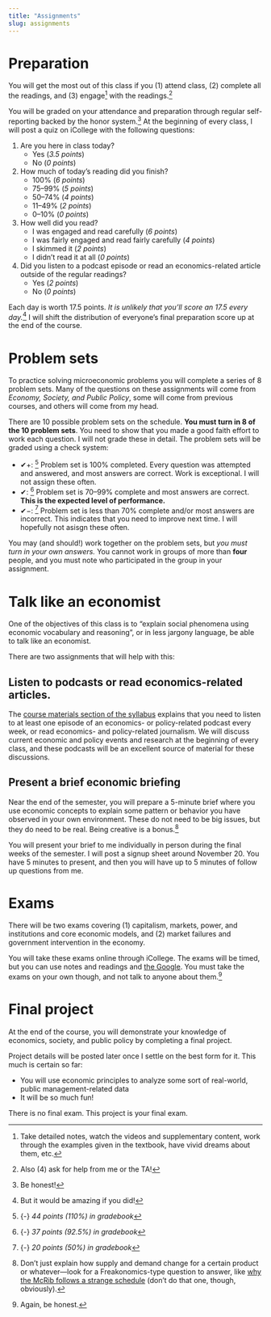 ```yaml
---
title: "Assignments"
slug: assignments
---
```


# Preparation

<span class="newthought">You will get the most out of this class</span> if you (1) attend class, (2) complete all the readings, and (3) engage^[Take detailed notes, watch the videos and supplementary content, work through the examples given in the textbook, have vivid dreams about them, etc.]  with the readings.^[Also (4) ask for help from me or the TA!]

You will be graded on your attendance and preparation through regular self-reporting backed by the honor system.^[Be honest!] At the beginning of every class, I will post a quiz on iCollege with the following questions:

1. Are you here in class today?
    - Yes (*3.5 points*)
    - No (*0 points*)
2. How much of today's reading did you finish?
    - 100% (*6 points*)
    - 75–99% (*5 points*)
    - 50–74% (*4 points*)
    - 11–49% (*2 points*)
    - 0–10% (*0 points*)
3. How well did you read?
    - I was engaged and read carefully (*6 points*)
    - I was fairly engaged and read fairly carefully (*4 points*)
    - I skimmed it (*2 points*)
    - I didn't read it at all (*0 points*)
4. Did you listen to a podcast episode or read an economics-related article outside of the regular readings?
    - Yes (*2 points*)
    - No (*0 points*)

Each day is worth 17.5 points. *It is unlikely that you'll score an 17.5 every day.*^[But it would be amazing if you did!] I will shift the distribution of everyone's final preparation score up at the end of the course.


# Problem sets

<span class="newthought">To practice solving microeconomic problems</span> you will complete a series of 8 problem sets. Many of the questions on these assignments will come from *Economy, Society, and Public Policy*, some will come from previous courses, and others will come from my head.

There are 10 possible problem sets on the schedule. **You must turn in 8 of the 10 problem sets**. You need to show that you made a good faith effort to work each question. I will not grade these in detail. The problem sets will be graded using a check system:

- ✔+: ^[{-} *44 points (110%) in gradebook*] Problem set is 100% completed. Every question was attempted and answered, and most answers are correct. Work is exceptional. I will not assign these often.
- ✔: ^[{-} *37 points (92.5%) in gradebook*] Problem set is 70–99% complete and most answers are correct. **This is the expected level of performance.**
- ✔−: ^[{-} *20 points (50%) in gradebook*] Problem set is less than 70% complete and/or most answers are incorrect. This indicates that you need to improve next time. I will hopefully not asisgn these often.

You may (and should!) work together on the problem sets, but *you must turn in your own answers.* You cannot work in groups of more than **four** people, and you must note who participated in the group in your assignment.


# Talk like an economist

<span class="newthought">One of the objectives of this class</span> is to "explain social phenomena using economic vocabulary and reasoning", or in less jargony language, be able to talk like an economist. 

There are two assignments that will help with this:

## Listen to podcasts or read economics-related articles.

The [course materials section of the syllabus](/syllabus/#course-materials) explains that you need to listen to at least one episode of an economics- or policy-related podcast every week, or read economics- and policy-related journalism. We will discuss current economic and policy events and research at the beginning of every class, and these podcasts will be an excellent source of material for these discussions.

## Present a brief economic briefing

Near the end of the semester, you will prepare a 5-minute brief where you use economic concepts to explain some pattern or behavior you have observed in your own environment. These do not need to be big issues, but they do need to be real. Being creative is a bonus.^[Don't just explain how supply and demand change for a certain product or whatever—look for a Freakonomics-type question to answer, like [why the McRib follows a strange schedule](https://www.theawl.com/2011/11/a-conspiracy-of-hogs-the-mcrib-as-arbitrage/) (don't do that one, though, obviously).]

You will present your brief to me individually in person during the final weeks of the semester. I will post a signup sheet around November 20. You have 5 minutes to present, and then you will have up to 5 minutes of follow up questions from me.


# Exams

<span class="newthought">There will be two exams</span> covering (1) capitalism, markets, power, and institutions and core economic models, and (2) market failures and government intervention in the economy.

You will take these exams online through iCollege. The exams will be timed, but you can use notes and readings and [the Google](https://www.youtube.com/watch?v=AQ45fO1uiOQ). You must take the exams on your own though, and not talk to anyone about them.^[Again, be honest.]


# Final project

<span class="newthought">At the end of the course,</span> you will demonstrate your knowledge of economics, society, and public policy by completing a final project.

Project details will be posted later once I settle on the best form for it. This much is certain so far:

- You will use economic principles to analyze some sort of real-world, public management-related data
- It will be so much fun!

There is no final exam. This project is your final exam.
